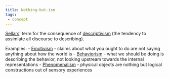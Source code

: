 ```yaml
---
title: Nothing-but-ism
tags:
 - concept
---
```


[Sellars](/docs/phil/people/Wilfrid Sellars.html)' term for the consequence of [descriptivism](/docs/phil/Descriptivism.html) (the tendency to assimlate all discourse to describing).

Examples:
- [Emotivism](/docs/phil/Emotivism.html)
	- claims about what you ought to do are not saying anything about how the world is
- [Behaviorism](/docs/phil/Behaviorism.html)
	- what we should be doing is describing the behavior, not looking upstream towards the internal representations 
- [Phenomenalism](/docs/phil/quotes/Against phenomenalism.html)
	-  physical objects are nothing but logical constructions out of sensory experiences